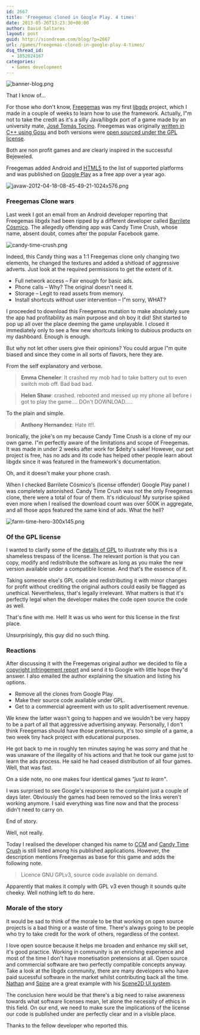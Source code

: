 ```yaml
---
id: 2667
title: 'Freegemas cloned in Google Play. 4 times'
date: 2013-05-26T13:23:30+00:00
author: David Saltares
layout: post
guid: http://siondream.com/blog/?p=2667
url: /games/freegemas-cloned-in-google-play-4-times/
dsq_thread_id:
  - 1852024167
categories:
  - Games development
---
```


![banner-blog.png](/img/freegemas/freegemas-banner.webp)

That I know of…

For those who don't know, [Freegemas](/games/freegemas-for-android-and-html5/ 'Freegemas libgdx') was my first [libgdx](http://libgdx.badlogicgames.com/) project, which I made in a couple of weeks to learn how to use the framework. Actually, I"m not to take the credit as it's a silly Java/libgdx port of a game made by an university mate, [José Tomás Tocino](http://josetomastocino.com/). Freegemas was originally [written in C++ using Gosu](https://code.google.com/p/freegemas/) and both versions were [open sourced under the GPL license](https://code.google.com/p/freegemas-libgdx/).

Both are non profit games and are clearly inspired in the successful Bejeweled.

Freegemas added Android and [HTML5](freegemas) to the list of supported platforms and was published on [Google Play](https://play.google.com/store/apps/details?id=com.siondream.freegemas) as a free app over a year ago.

![javaw-2012-04-18-08-45-49-21-1024x576.png](/img/freegemas/freegemas-02.webp)

### Freegemas Clone wars

Last week I got an email from an Android developer reporting that Freegemas libgdx had been ripped by a different developer called [Barrilete Cósmico](https://plus.google.com/100071464175146489197). The allegedly offending app was Candy Time Crush, whose name, absent doubt, comes after the popular Facebook game.

![candy-time-crush.png](/img/wp/candy-time-crush.webp)

Indeed, this Candy thing was a 1:1 Freegemas clone only changing two elements, he changed the textures and added a shitload of aggressive adverts. Just look at the required permissions to get the extent of it.

- Full network access – Fair enough for basic ads.
- Phone calls – Why? The original doesn't need it.
- Storage – Legit to read assets from memory.
- Install shortcuts without user intervention – I"m sorry, WHAT?

I proceeded to download this Freegemas mutation to make absolutely sure the app had profitability as main purpose and oh boy it did! Shit started to pop up all over the place deeming the game unplayable. I closed it immediately only to see a few new shortcuts linking to dubious products on my dashboard. Enough is enough.

But why not let other users give their opinions? You could argue I"m quite biased and since they come in all sorts of flavors, here they are.

From the self explanatory and verbose.

> **Emma Cheneler**: It crashed my mob had to take battery out to even switch mob off. Bad bad bad.

> **Helen Shaw**: crashed. rebooted and messed up my phone all before i got to play the game…. DOn't DOWNLOAD…..

To the plain and simple.

> **Anthony Hernandez**: Hate it!!.

Ironically, the joke's on my because Candy Time Crush is a clone of my our own game. I"m perfectly aware of the limitations and scope of Freegemas. It was made in under 2 weeks after work for $deity's sake! However, our pet project is free, has no ads and its code has helped other people learn about libgdx since it was featured in the framework's documentation.

Oh, and it doesn't make your phone crash.

When I checked Barrilete Cósmico's (license offender) Google Play panel I was completely astonished. Candy Time Crush was not the only Freegemas clone, there were a total of four of them. It's ridiculous! My surprise spiked even more when I realised the download count was over 500K in aggregate, and all those apps featured the same kind of ads. What the hell?

![farm-time-hero-300x145.png](/img/wp/farm-time-hero.webp)

### Of the GPL license

I wanted to clarify some of the [details of GPL](http://www.gnu.org/licenses/gpl-3.0.html) to illustrate why this is a shameless trespass of the license. The relevant portion is that you can copy, modify and redistribute the software as long as you make the new version available under a compatible license. And that's the essence of it.

Taking someone else's GPL code and redistributing it with minor changes for profit without crediting the original authors could easily be flagged as unethical. Nevertheless, that's legally irrelevant. What matters is that it's perfectly legal when the developer makes the code open source the code as well.

That's fine with me. Hell! It was us who went for this license in the first place.

Unsurprisingly, this guy did no such thing.

### Reactions

After discussing it with the Freegemas original author we decided to file a [copyright infringement report](https://support.google.com/bin/static.py?hl=en&ts=1114905&page=ts.cs) and send it to Google with little hope they"d answer. I also emailed the author explaining the situation and listing his options.

- Remove all the clones from Google Play.
- Make their source code available under GPL.
- Get to a commercial agreement with us to split advertisement revenue.

We knew the latter wasn't going to happen and we wouldn't be very happy to be a part of all that aggressive advertising anyway. Personally, I don't think Freegemas should have those pretensions, it's too simple of a game, a two week tiny hack project with educational purposes.

He got back to me in roughly ten minutes saying he was sorry and that he was unaware of the illegality of his actions and that he took our game just to learn the ads process. He said he had ceased distribution of all four games. Well, that was fast.

On a side note, no one makes four identical games _"just to learn"_.

I was surprised to see Google's response to the complaint just a couple of days later. Obviously the games had been removed so the links weren't working anymore. I said everything was fine now and that the process didn't need to carry on.

End of story.

Well, not really.

Today I realised the developer changed his name to [CCM](https://play.google.com/store/apps/developer?id=CCM) and [Candy Time Crush](https://play.google.com/store/apps/details?id=com.rotember.candytime) is still listed among his published applications. However, the description mentions Freegemas as base for this game and adds the following note.

> Licence GNU GPLv3, source code available on demand.

Apparently that makes it comply with GPL v3 even though it sounds quite cheeky. Well nothing left to do here.

### Morale of the story

It would be sad to think of the morale to be that working on open source projects is a bad thing or a waste of time. There's always going to be people who try to take credit for the work of others, regardless of the context.

I love open source because it helps me broaden and enhance my skill set, it's good practice. Working in community is an enriching experience and most of the time I don't have monetisation pretensions at all. Open source and commercial software are two perfectly compatible concepts anyway. Take a look at the libgdx community, there are many developers who have paid sucessful software in the market whilst contributing back all the time. [Nathan](https://github.com/NathanSweet) and [Spine](http://esotericsoftware.com/) are a great example with his [Scene2D UI system](https://code.google.com/p/libgdx/wiki/scene2dui).

The conclusion here would be that there's a big need to raise awareness towards what software licenses mean, let alone the necessity of ethics in this field. On our end, we need to make sure the implications of the license our code is published under are perfectly clear and in a visible place.

Thanks to the fellow developer who reported this.
